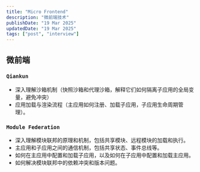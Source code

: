 ```yaml
---
title: "Micro Frontend"
description: "微前端技术"
publishDate: "19 Mar 2025"
updatedDate: "19 Mar 2025"
tags: ["post", "interview"]
---
```


## 微前端

### `Qiankun`

- 深入理解沙箱机制（快照沙箱和代理沙箱，解释它们如何隔离子应用的全局变量，避免冲突）
- 应用加载与渲染流程（主应用如何注册、加载子应用，子应用生命周期管理）。

### `Module Federation`

- 深入理解模块联邦的原理和机制，包括共享模块、远程模块的加载和执行。
- 主应用和子应用之间的通信机制，包括共享状态、事件总线等。
- 如何在主应用中配置和加载子应用，以及如何在子应用中配置和加载主应用。
- 如何解决模块联邦中的依赖冲突和版本问题。
